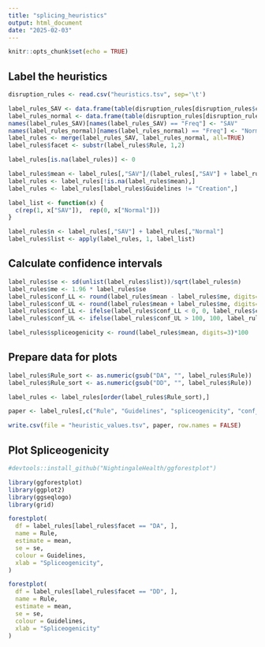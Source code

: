 ```yaml
---
title: "splicing_heuristics"
output: html_document
date: "2025-02-03"
---
```


```r
knitr::opts_chunk$set(echo = TRUE)
```


## Label the heuristics
```r

disruption_rules <- read.csv("heuristics.tsv", sep='\t')

label_rules_SAV <- data.frame(table(disruption_rules[disruption_rules$class == "SVDBSplice", c("Rule", "Guidelines")]))
label_rules_normal <- data.frame(table(disruption_rules[disruption_rules$class == "SVDBNormal", c("Rule", "Guidelines")]))
names(label_rules_SAV)[names(label_rules_SAV) == "Freq"] <- "SAV"
names(label_rules_normal)[names(label_rules_normal) == "Freq"] <- "Normal"
label_rules <- merge(label_rules_SAV, label_rules_normal, all=TRUE)
label_rules$facet <- substr(label_rules$Rule, 1,2)

label_rules[is.na(label_rules)] <- 0

label_rules$mean <- label_rules[,"SAV"]/(label_rules[,"SAV"] + label_rules[,"Normal"])
label_rules <- label_rules[!is.na(label_rules$mean),]
label_rules <- label_rules[label_rules$Guidelines != "Creation",]

label_list <- function(x) {
  c(rep(1, x["SAV"]),  rep(0, x["Normal"]))
}

label_rules$n <- label_rules[,"SAV"] + label_rules[,"Normal"]
label_rules$list <- apply(label_rules, 1, label_list)

```


## Calculate confidence intervals
```r

label_rules$se <- sd(unlist(label_rules$list))/sqrt(label_rules$n)
label_rules$me <- 1.96 * label_rules$se
label_rules$conf_LL <- round(label_rules$mean - label_rules$me, digits=3)*100
label_rules$conf_UL <- round(label_rules$mean + label_rules$me, digits=3)*100
label_rules$conf_LL <- ifelse(label_rules$conf_LL < 0, 0, label_rules$conf_LL)
label_rules$conf_UL <- ifelse(label_rules$conf_UL > 100, 100, label_rules$conf_UL)

label_rules$spliceogenicity <- round(label_rules$mean, digits=3)*100
```

## Prepare data for plots
```r
label_rules$Rule_sort <- as.numeric(gsub("DA", "", label_rules$Rule))
label_rules$Rule_sort <- as.numeric(gsub("DD", "", label_rules$Rule))

label_rules <- label_rules[order(label_rules$Rule_sort),]

paper <- label_rules[,c("Rule", "Guidelines", "spliceogenicity", "conf_LL", "conf_UL", "n")]

write.csv(file = "heuristic_values.tsv", paper, row.names = FALSE)

```


## Plot Spliceogenicity
```r
#devtools::install_github("NightingaleHealth/ggforestplot")

library(ggforestplot)
library(ggplot2)
library(ggseqlogo)
library(grid) 

forestplot(
  df = label_rules[label_rules$facet == "DA", ],
  name = Rule,
  estimate = mean,
  se = se,
  colour = Guidelines,
  xlab = "Spliceogenicity",
)

```

```r

forestplot(
  df = label_rules[label_rules$facet == "DD", ],
  name = Rule,
  estimate = mean,
  se = se,
  colour = Guidelines,
  xlab = "Spliceogenicity"
) 

```

